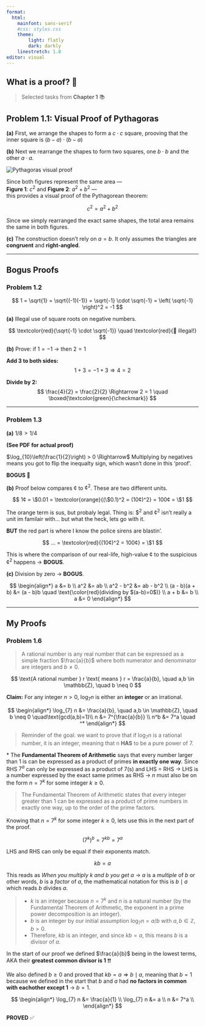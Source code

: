 ```yaml
---
format: 
  html:
    mainfont: sans-serif
    #css: styles.css
    theme:
        light: flatly
        dark: darkly
    linestretch: 1.8
editor: visual
---
```


<div class="container">

# What is a proof? 🔎

> Selected tasks from **Chapter 1** 📚

## Problem 1.1: Visual Proof of Pythagoras

**(a)** First, we arrange the shapes to form a $c \cdot c$ square, prooving that the inner square is $(b - a) \cdot (b - a)$

**(b)** Next we rearrange the shapes to form two squares, one  $b \cdot b$ and the other $a \cdot a$.

<div class="text-center my-4">
  <img src="images/01-pythagoras-proof.png" class="img fluid" alt="Pythagoras visual proof" />
</div>

Since both figures represent the same area —  
**Figure 1**: $c^2$ and **Figure 2**: $a^2 + b^2$ —  
this provides a visual proof of the Pythagorean theorem:

$$
c^2 = a^2 + b^2
$$

::: {.callout-note}
Since we simply rearranged the exact same shapes, the total area remains the same in both figures.
:::

**(c)** The construction doesn’t rely on $a = b$. It only assumes the triangles are **congruent** and **right-angled**.

---

## Bogus Proofs

### Problem 1.2

$$
1 = \sqrt{1}  
= \sqrt{(-1)(-1)}  
= \sqrt{-1} \cdot \sqrt{-1}  
= \left( \sqrt{-1} \right)^2  
= -1
$$

**(a)** Illegal use of square roots on negative numbers.

$$
\textcolor{red}{\sqrt{-1} \cdot \sqrt{-1}} \quad \textcolor{red}{🚨 illegal!}
$$

**(b)** Prove: if $1 = -1$ → then $2 = 1$

**Add 3 to both sides:**  
$$
1 + 3 = -1 + 3 \Rightarrow 4 = 2
$$

**Divide by 2:**  
$$
\frac{4}{2} = \frac{2}{2} \Rightarrow 2 = 1 \quad \boxed{\textcolor{green}{\checkmark}}
$$

---

### Problem 1.3

**(a)** $1/8 > 1/4$

**(See PDF for actual proof) **

$\log_{10}\left(\frac{1}{2}\right) > 0 \Rightarrow$ Multiplying by negatives means you got to flip the inequalty sign, which wasn't done in this 'proof'. 

**BOGUS 🚨**

**(b)** Proof below compares $¢$ to $¢^2$. These are two different units.

$$
1¢ = \$0.01 = \textcolor{orange}{(\$0.1)^2 = (10¢)^2} = 100¢ = \$1
$$

The orange term is sus, but probaly legal. Thing is: $$^2$ and $¢^2$ isn't really a unit im familair with... but what the heck, lets go with it. 

**BUT** the red part is where I know the police sirens are blastin'.

$$
... = \textcolor{red}{(10¢)^2 = 100¢} = \$1 
$$

This is where the comparison of our real-life, high-value $¢$ to the suspicious $¢^2$ happens &rarr; **BOGUS**.

**(c)** Division by zero &rarr; **BOGUS**.

$$
\begin{align*}
a &= b \\
a^2 &= ab \\
a^2 - b^2 &= ab - b^2 \\
(a - b)(a + b) &= (a - b)b 
\quad \text{\color{red}(dividing by $(a-b)=0$)} \\
a + b &= b \\
a &= 0
\end{align*}
$$

---

## My Proofs

### Problem 1.6

> A rational number is any real number that can be expressed as a simple fraction $\frac{a}{b}$ where both numerator and denominator are integers and $b \neq 0$.

$$
\text{A rational number } r \text{ means } r = \frac{a}{b}, \quad a,b \in \mathbb{Z}, \quad b \neq 0
$$

**Claim:** For any integer $n > 0$, $\log_{7} n$ is either an **integer** or an irrational. 

$$
\begin{align*}
\log_{7} n &= \frac{a}{b}, \quad a,b \in \mathbb{Z}, \quad b \neq 0 \quad\text{gcd(a,b)=1}\\
n &= 7^{\frac{a}{b}} \\
n^b &= 7^a \quad ^*
\end{align*}  
$$

>Reminder of the goal: we want to prove that if $\log_{7} n$ is a rational number, it is an integer, meaning that n **HAS** to be a pure power of 7. 

\* The **Fundamental Theorem of Arithmetic** says that every number larger than 1 is can be expressed as a product of primes **in exactly one way**. Since RHS $7^a$ can only be expressed as a product of 7(s) and LHS = RHS  &rarr; LHS is a number expressed by the exact same primes as RHS &rarr; $n$ must also be on the form $n = 7^k$ for some integer $k \ge 0$. 

>The Fundamental Theorem of Arithmetic states that every integer greater than 1 can be expressed as a product of prime numbers in exactly one way, up to the order of the prime factors.

Knowing that $n = 7^k$ for some integer $k \ge 0$, lets use this in the next part of the proof.

$$
(7^k)^b = 7^{kb} = 7^a
$$

LHS and RHS can only be equal if their exponents match.

$$
kb = a
$$

This reads as *When you multiply $k$ and $b$ you get $a$* &rarr; $a$ is a *multiple* of $b$ or other words, $b$ is a *factor* of $a$, the mathematical notation for this is $b \mid a$ which reads $b$ divides $a$.

>* $k$ is an integer because $n = 7^k$ and $n$ is a natural number (by the Fundamental Theorem of Arithmetic, the exponent in a prime power decomposition is an integer).
* $b$ is an integer by our initial assumption $\log_7 n = a/b$ with $a,b \in \mathbb{Z}$, $b>0$.
* Therefore, $k b$ is an integer, and since $k b = a$, this means $b$ is a divisor of $a$.

In the start of our proof we defined $\frac{a}{b}$ being in the lowest terms, AKA their **greatest common divisor is 1** ❗❗

We also defined $b \ge 0$ and proved that $kb = a \Rightarrow b \mid a$, meaning that $b = 1$ because we defined in the start that $b$ and $a$ had **no factors in common with eachother except $1$** &rarr; $b = 1$.

$$
\begin{align*}
\log_{7} n &= \frac{a}{1} \\
\log_{7} n &= a \\
n &= 7^a \\
\end{align*}  
$$

**PROVED** ✅

</div>


